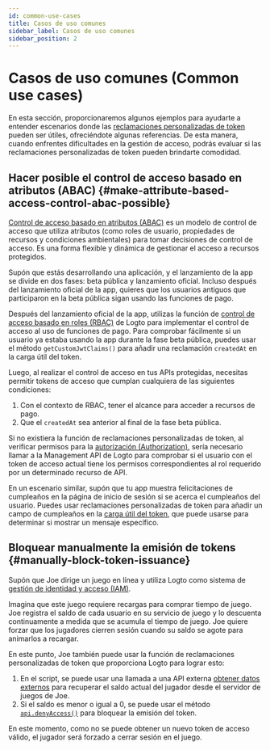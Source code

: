 ```yaml
---
id: common-use-cases
title: Casos de uso comunes
sidebar_label: Casos de uso comunes
sidebar_position: 2
---
```


# Casos de uso comunes (Common use cases)

En esta sección, proporcionaremos algunos ejemplos para ayudarte a entender escenarios donde las [reclamaciones personalizadas de token](/developers/custom-token-claims) pueden ser útiles, ofreciéndote algunas referencias. De esta manera, cuando enfrentes dificultades en la gestión de acceso, podrás evaluar si las reclamaciones personalizadas de token pueden brindarte comodidad.

## Hacer posible el control de acceso basado en atributos (ABAC) \{#make-attribute-based-access-control-abac-possible}

[Control de acceso basado en atributos (ABAC)](https://auth.wiki/abac) es un modelo de control de acceso que utiliza atributos (como roles de usuario, propiedades de recursos y condiciones ambientales) para tomar decisiones de control de acceso. Es una forma flexible y dinámica de gestionar el acceso a recursos protegidos.

Supón que estás desarrollando una aplicación, y el lanzamiento de la app se divide en dos fases: beta pública y lanzamiento oficial. Incluso después del lanzamiento oficial de la app, quieres que los usuarios antiguos que participaron en la beta pública sigan usando las funciones de pago.

Después del lanzamiento oficial de la app, utilizas la función de [control de acceso basado en roles (RBAC)](/authorization/role-based-access-control) de Logto para implementar el control de acceso al uso de funciones de pago. Para comprobar fácilmente si un usuario ya estaba usando la app durante la fase beta pública, puedes usar el método `getCustomJwtClaims()` para añadir una reclamación `createdAt` en la carga útil del token.

Luego, al realizar el control de acceso en tus APIs protegidas, necesitas permitir tokens de acceso que cumplan cualquiera de las siguientes condiciones:

1. Con el contexto de RBAC, tener el alcance para acceder a recursos de pago.
2. Que el `createdAt` sea anterior al final de la fase beta pública.

Si no existiera la función de reclamaciones personalizadas de token, al verificar permisos para la [autorización (Authorization)](/authorization), sería necesario llamar a la Management API de Logto para comprobar si el usuario con el token de acceso actual tiene los permisos correspondientes al rol requerido por un determinado recurso de API.

En un escenario similar, supón que tu app muestra felicitaciones de cumpleaños en la página de inicio de sesión si se acerca el cumpleaños del usuario. Puedes usar reclamaciones personalizadas de token para añadir un campo de cumpleaños en la [carga útil del token](/user-management/personal-access-token#example-token-exchange), que puede usarse para determinar si mostrar un mensaje específico.

## Bloquear manualmente la emisión de tokens \{#manually-block-token-issuance}

Supón que Joe dirige un juego en línea y utiliza Logto como sistema de [gestión de identidad y acceso (IAM)](https://auth.wiki/iam).

Imagina que este juego requiere recargas para comprar tiempo de juego. Joe registra el saldo de cada usuario en su servicio de juego y lo descuenta continuamente a medida que se acumula el tiempo de juego. Joe quiere forzar que los jugadores cierren sesión cuando su saldo se agote para animarlos a recargar.

En este punto, Joe también puede usar la función de reclamaciones personalizadas de token que proporciona Logto para lograr esto:

1. En el script, se puede usar una llamada a una API externa [obtener datos externos](/developers/custom-token-claims/create-script/#step-3-fetch-external-data) para recuperar el saldo actual del jugador desde el servidor de juegos de Joe.
2. Si el saldo es menor o igual a 0, se puede usar el método [`api.denyAccess()`](/developers/custom-token-claims/create-script/#api) para bloquear la emisión del token.

En este momento, como no se puede obtener un nuevo token de acceso válido, el jugador será forzado a cerrar sesión en el juego.